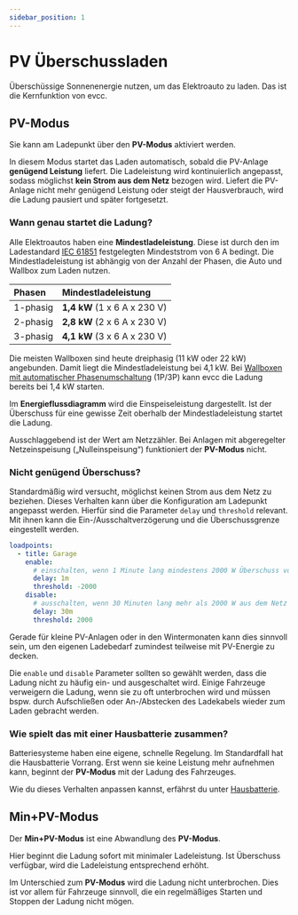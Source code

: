```yaml
---
sidebar_position: 1
---
```


# PV Überschussladen

Überschüssige Sonnenenergie nutzen, um das Elektroauto zu laden.
Das ist die Kernfunktion von evcc.

## PV-Modus

Sie kann am Ladepunkt über den **PV-Modus** aktiviert werden.

<Screenshot name="features/screenshots/solar-mode" caption="Screenshot eines Ladepunktes. Cursor klickt auf den PV-Modus." />

In diesem Modus startet das Laden automatisch, sobald die PV-Anlage **genügend Leistung** liefert.
Die Ladeleistung wird kontinuierlich angepasst, sodass möglichst **kein Strom aus dem Netz** bezogen wird.
Liefert die PV-Anlage nicht mehr genügend Leistung oder steigt der Hausverbrauch, wird die Ladung pausiert und später fortgesetzt.

### Wann genau startet die Ladung?

Alle Elektroautos haben eine **Mindestladeleistung**.
Diese ist durch den im Ladestandard [IEC 61851](https://en.wikipedia.org/wiki/IEC_61851) festgelegten Mindeststrom von 6 A bedingt.
Die Mindestladeleistung ist abhängig von der Anzahl der Phasen, die Auto und Wallbox zum Laden nutzen.

Phasen     | Mindestladeleistung
:--------- | :---------------------------
1-phasig   | **1,4 kW** (1 x 6 A x 230 V)
2-phasig   | **2,8 kW** (2 x 6 A x 230 V)
3-phasig   | **4,1 kW** (3 x 6 A x 230 V)

Die meisten Wallboxen sind heute dreiphasig (11 kW oder 22 kW) angebunden.
Damit liegt die Mindestladeleistung bei 4,1 kW.
Bei [Wallboxen mit automatischer Phasenumschaltung](../devices/chargers#features) (1P/3P) kann evcc die Ladung bereits bei 1,4 kW starten.

Im **Energieflussdiagramm** wird die Einspeiseleistung dargestellt.
Ist der Überschuss für eine gewisse Zeit oberhalb der Mindestladeleistung startet die Ladung.

<Screenshot name="features/screenshots/energyflow-surplus" caption="Energieflussdiagramm zeigt 3,4 kW Einspeisung." />

Ausschlaggebend ist der Wert am Netzzähler.
Bei Anlagen mit abgeregelter Netzeinspeisung („Nulleinspeisung“) funktioniert der **PV-Modus** nicht.

### Nicht genügend Überschuss?

Standardmäßig wird versucht, möglichst keinen Strom aus dem Netz zu beziehen.
Dieses Verhalten kann über die Konfiguration am Ladepunkt angepasst werden.
Hierfür sind die Parameter `delay` und `threshold` relevant.
Mit ihnen kann die Ein-/Ausschaltverzögerung und die Überschussgrenze eingestellt werden.

```yaml
loadpoints:
  - title: Garage
    enable:
      # einschalten, wenn 1 Minute lang mindestens 2000 W Überschuss vorhanden ist
      delay: 1m
      threshold: -2000
    disable:
      # ausschalten, wenn 30 Minuten lang mehr als 2000 W aus dem Netz bezogen werden
      delay: 30m
      threshold: 2000
```

Gerade für kleine PV-Anlagen oder in den Wintermonaten kann dies sinnvoll sein, um den eigenen Ladebedarf zumindest teilweise mit PV-Energie zu decken.

Die `enable` und `disable` Parameter sollten so gewählt werden, dass die Ladung nicht zu häufig ein- und ausgeschaltet wird.
Einige Fahrzeuge verweigern die Ladung, wenn sie zu oft unterbrochen wird und müssen bspw. durch Aufschließen oder An-/Abstecken des Ladekabels wieder zum Laden gebracht werden.

### Wie spielt das mit einer Hausbatterie zusammen?

Batteriesysteme haben eine eigene, schnelle Regelung.
Im Standardfall hat die Hausbatterie Vorrang.
Erst wenn sie keine Leistung mehr aufnehmen kann, beginnt der **PV-Modus** mit der Ladung des Fahrzeuges.

Wie du dieses Verhalten anpassen kannst, erfährst du unter [Hausbatterie](./battery).

## Min+PV-Modus

Der **Min+PV-Modus** ist eine Abwandlung des **PV-Modus**.

<Screenshot name="features/screenshots/min-solar-mode" caption="Screenshot eines Ladepunktes. Cursor klickt auf den Min+PV-Modus." />

Hier beginnt die Ladung sofort mit minimaler Ladeleistung.
Ist Überschuss verfügbar, wird die Ladeleistung entsprechend erhöht.

Im Unterschied zum **PV-Modus** wird die Ladung nicht unterbrochen.
Dies ist vor allem für Fahrzeuge sinnvoll, die ein regelmäßiges Starten und Stoppen der Ladung nicht mögen.
